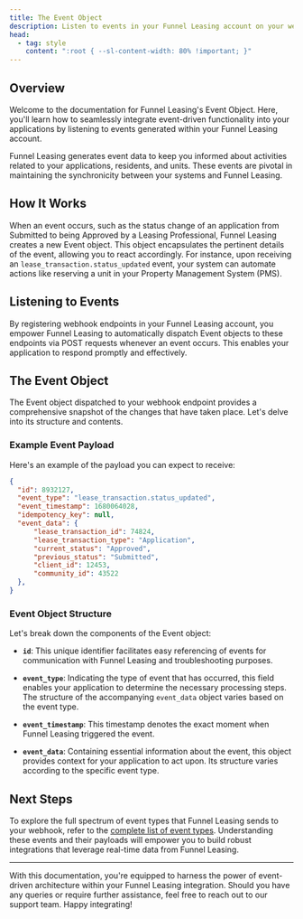 ```yaml
---
title: The Event Object
description: Listen to events in your Funnel Leasing account on your webhook endpoint so your integration can automatically trigger reactions.
head:
  - tag: style
    content: ":root { --sl-content-width: 80% !important; }"
---
```


## Overview

Welcome to the documentation for Funnel Leasing's Event Object. Here, you'll learn how to seamlessly integrate event-driven functionality into your applications by listening to events generated within your Funnel Leasing account.

Funnel Leasing generates event data to keep you informed about activities related to your applications, residents, and units. These events are pivotal in maintaining the synchronicity between your systems and Funnel Leasing.

## How It Works

When an event occurs, such as the status change of an application from Submitted to being Approved by a Leasing Professional, Funnel Leasing creates a new Event object. This object encapsulates the pertinent details of the event, allowing you to react accordingly. For instance, upon receiving an `lease_transaction.status_updated` event, your system can automate actions like reserving a unit in your Property Management System (PMS).

## Listening to Events

By registering webhook endpoints in your Funnel Leasing account, you empower Funnel Leasing to automatically dispatch Event objects to these endpoints via POST requests whenever an event occurs. This enables your application to respond promptly and effectively.

## The Event Object

The Event object dispatched to your webhook endpoint provides a comprehensive snapshot of the changes that have taken place. Let's delve into its structure and contents.

### Example Event Payload

Here's an example of the payload you can expect to receive:

```json
{
  "id": 8932127,
  "event_type": "lease_transaction.status_updated",
  "event_timestamp": 1680064028,
  "idempotency_key": null,
  "event_data": {
      "lease_transaction_id": 74824,
      "lease_transaction_type": "Application",
      "current_status": "Approved",
      "previous_status": "Submitted",
      "client_id": 12453,
      "community_id": 43522
  },
}
```

### Event Object Structure

Let's break down the components of the Event object:

- **`id`**: This unique identifier facilitates easy referencing of events for communication with Funnel Leasing and troubleshooting purposes.

- **`event_type`**: Indicating the type of event that has occurred, this field enables your application to determine the necessary processing steps. The structure of the accompanying `event_data` object varies based on the event type.

- **`event_timestamp`**: This timestamp denotes the exact moment when Funnel Leasing triggered the event.

- **`event_data`**: Containing essential information about the event, this object provides context for your application to act upon. Its structure varies according to the specific event type.

## Next Steps

To explore the full spectrum of event types that Funnel Leasing sends to your webhook, refer to the [complete list of event types](/guides/events-and-callbacks/events/event-names). Understanding these events and their payloads will empower you to build robust integrations that leverage real-time data from Funnel Leasing.


---

With this documentation, you're equipped to harness the power of event-driven architecture within your Funnel Leasing integration. Should you have any queries or require further assistance, feel free to reach out to our support team. Happy integrating!
